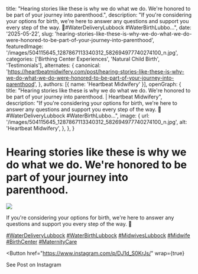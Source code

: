   title: "Hearing stories like these is why we do what we do. We're honored to be part of your journey into parenthood.",
  description: "If you're considering your options for birth, we're here to answer any questions and support you every step of the way. 🌺#WaterDeliveryLubbock #WaterBirthLubbo...",
  date: '2025-05-22',
  slug: 'hearing-stories-like-these-is-why-we-do-what-we-do-were-honored-to-be-part-of-your-journey-into-parenthood',
  featuredImage: '/images/504115645_1287867113340312_582694977740274100_n.jpg',
  categories: ['Birthing Center Experiences', 'Natural Child Birth', 'Testimonials'],
  alternates: {
    canonical: 'https://heartbeatmidwifery.com/post/hearing-stories-like-these-is-why-we-do-what-we-do-were-honored-to-be-part-of-your-journey-into-parenthood',
  },
  authors: [{ name: 'Heartbeat Midwifery' }],
  openGraph: {
    title: "Hearing stories like these is why we do what we do. We're honored to be part of your journey into parenthood. | Heartbeat Midwifery",
    description: "If you're considering your options for birth, we're here to answer any questions and support you every step of the way. 🌺#WaterDeliveryLubbock #WaterBirthLubbo...",
    image: {
      url: '/images/504115645_1287867113340312_582694977740274100_n.jpg',
      alt: 'Heartbeat Midwifery',
    },
  },
}


# Hearing stories like these is why we do what we do. We're honored to be part of your journey into parenthood.

<Image
  src="/images/504115645_1287867113340312_582694977740274100_n.jpg"
  size="large"
  wrap={true}
/>

If you're considering your options for birth, we're here to answer any questions and support you every step of the way. 🌺

[#WaterDeliveryLubbock](https://www.instagram.com/explore/tags/waterdeliverylubbock/) [#WaterBirthLubbock](https://www.instagram.com/explore/tags/waterbirthlubbock/) [#MidwivesLubbock](https://www.instagram.com/explore/tags/midwiveslubbock/) [#Midwife](https://www.instagram.com/explore/tags/midwife/) [#BirthCenter](https://www.instagram.com/explore/tags/birthcenter/) [#MaternityCare](https://www.instagram.com/explore/tags/maternitycare/)

<Button
  href="https://www.instagram.com/p/DJ1d_S0KrJs/"
  wrap={true}
>
  See Post on Instagram
</Button>
